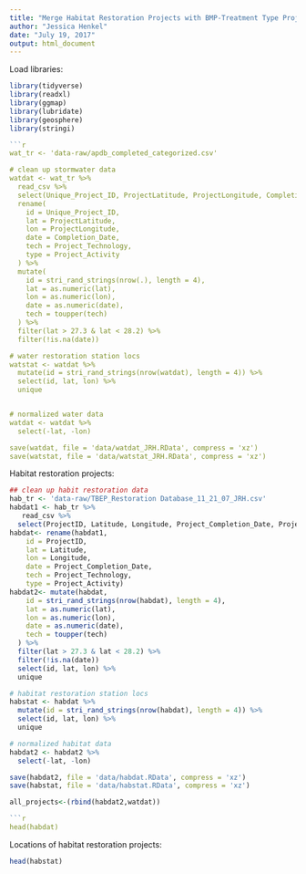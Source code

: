 ```yaml
---
title: "Merge Habitat Restoration Projects with BMP-Treatment Type Projects"
author: "Jessica Henkel"
date: "July 19, 2017"
output: html_document
---
```


Load libraries:

```r
library(tidyverse)
library(readxl)
library(ggmap)
library(lubridate)
library(geosphere)
library(stringi)

```r
wat_tr <- 'data-raw/apdb_completed_categorized.csv'

# clean up stormwater data
watdat <- wat_tr %>% 
  read_csv %>% 
  select(Unique_Project_ID, ProjectLatitude, ProjectLongitude, Completion_Date, Project_Technology, Project_Activity) %>%
  rename(
    id = Unique_Project_ID,
    lat = ProjectLatitude, 
    lon = ProjectLongitude, 
    date = Completion_Date, 
    tech = Project_Technology, 
    type = Project_Activity
  ) %>% 
  mutate(
    id = stri_rand_strings(nrow(.), length = 4),
    lat = as.numeric(lat),
    lon = as.numeric(lon),
    date = as.numeric(date),
    tech = toupper(tech)
  ) %>% 
  filter(lat > 27.3 & lat < 28.2) %>% 
  filter(!is.na(date))

# water restoration station locs
watstat <- watdat %>% 
  mutate(id = stri_rand_strings(nrow(watdat), length = 4)) %>% 
  select(id, lat, lon) %>% 
  unique


# normalized water data
watdat <- watdat %>% 
  select(-lat, -lon)

save(watdat, file = 'data/watdat_JRH.RData', compress = 'xz')
save(watstat, file = 'data/watstat_JRH.RData', compress = 'xz')
```

Habitat restoration projects:
```r
## clean up habit restoration data
hab_tr <- 'data-raw/TBEP_Restoration Database_11_21_07_JRH.csv'
habdat1 <- hab_tr %>% 
   read_csv %>% 
  select(ProjectID, Latitude, Longitude, Project_Completion_Date, Project_Technology, Project_Activity) %>%
habdat<- rename(habdat1,
    id = ProjectID,
    lat = Latitude, 
    lon = Longitude, 
    date = Project_Completion_Date, 
    tech = Project_Technology, 
    type = Project_Activity) 
habdat2<- mutate(habdat,
    id = stri_rand_strings(nrow(habdat), length = 4),
    lat = as.numeric(lat),
    lon = as.numeric(lon),
    date = as.numeric(date),
    tech = toupper(tech)
  ) %>% 
  filter(lat > 27.3 & lat < 28.2) %>% 
  filter(!is.na(date))
  select(id, lat, lon) %>% 
  unique

# habitat restoration station locs
habstat <- habdat %>% 
  mutate(id = stri_rand_strings(nrow(habdat), length = 4)) %>% 
  select(id, lat, lon) %>% 
  unique

# normalized habitat data
habdat2 <- habdat2 %>% 
  select(-lat, -lon)

save(habdat2, file = 'data/habdat.RData', compress = 'xz')
save(habstat, file = 'data/habstat.RData', compress = 'xz')

all_projects<-(rbind(habdat2,watdat))

```r
head(habdat)
```
Locations of habitat restoration projects:
```r
head(habstat)
```
